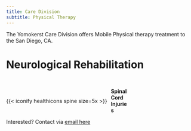 ```yaml
---
title: Care Division
subtitle: Physical Therapy
---
```



The Yomokerst Care Division offers Mobile Physical therapy treatment to the San Diego, CA.



<h1 id="neuro-rehab">Neurological Rehabilitation</h1>

<a style="display: flex; align-items: center; gap: 10px; text-decoration: none; color: inherit; flex-wrap: nowrap;">

  {{< iconify healthicons spine size=5x >}}
  <span style="display: block; max-width: 10%;">
    <strong>Spinal Cord Injuries</strong>
  </span>
</a>

Interested? Contact via [email here](nate.yomogida.pt@gmail.com)

